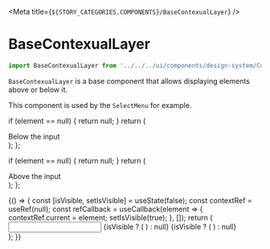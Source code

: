
<Meta title={`${STORY_CATEGORIES.COMPONENTS}/BaseContexualLayer`} />

# BaseContexualLayer

```js
import BaseContexualLayer from '../../../ui/components/design-system/ContexualLayer/BaseContexualLayer';
```

`BaseContexualLayer` is a base component that allows displaying elements above or below it.

This component is used by the `SelectMenu` for example.

  if (element == null) {
    return null;
  }
  return (
    <BaseContexualLayer context={element} position="below">
      <div>
        <Text variant="body2">Below the input</Text>
      </div>
    </BaseContexualLayer>
  );
};

  if (element == null) {
    return null;
  }
  return (
    <BaseContexualLayer context={element} position="above">
      <div>
        <Text variant="body2">
          Above the input
        </Text>
      </div>
    </BaseContexualLayer>
  );
};

<Preview>
  <Story name="BaseContexualLayer">
    {() => {
      const [isVisible, setIsVisible] = useState(false);
      const contextRef = useRef(null);
      const refCallback = useCallback(element => {
        contextRef.current = element;
        setIsVisible(true);
      }, []);
      return (
        <div>
          <input
            ref={refCallback}
          />
          {isVisible ? (
            <BelowContexualContainer element={contextRef.current} />
          ) : null}
          {isVisible ? (
            <AboveContexualContainer element={contextRef.current} />
          ) : null}
        </div>
      );
    }}
  </Story>
</Preview>
